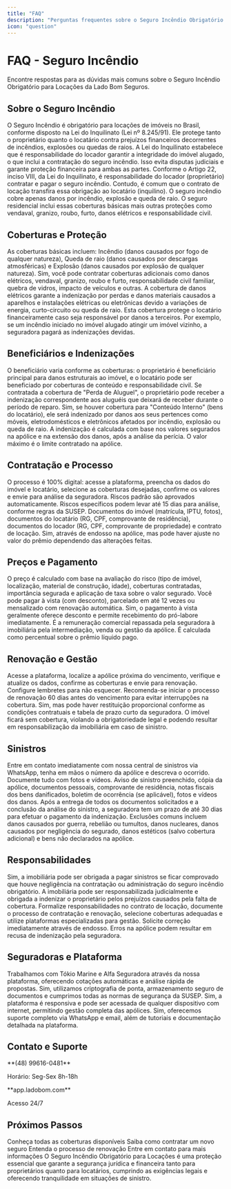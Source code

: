```yaml
---
title: "FAQ"
description: "Perguntas frequentes sobre o Seguro Incêndio Obrigatório para Locações"
icon: "question"
---
```


# FAQ - Seguro Incêndio

<Info>
Encontre respostas para as dúvidas mais comuns sobre o Seguro Incêndio Obrigatório para Locações da Lado Bom Seguros.
</Info>

## Sobre o Seguro Incêndio

<AccordionGroup>
<Accordion title="O que é o Seguro Incêndio Obrigatório para Locações?">
  O Seguro Incêndio é obrigatório para locações de imóveis no Brasil, conforme disposto na Lei do Inquilinato (Lei nº 8.245/91). Ele protege tanto o proprietário quanto o locatário contra prejuízos financeiros decorrentes de incêndios, explosões ou quedas de raios.
</Accordion>

<Accordion title="Por que é obrigatório?">
  A Lei do Inquilinato estabelece que é responsabilidade do locador garantir a integridade do imóvel alugado, o que inclui a contratação do seguro incêndio. Isso evita disputas judiciais e garante proteção financeira para ambas as partes.
</Accordion>

<Accordion title="Quem é responsável por contratar o seguro?">
  Conforme o Artigo 22, inciso VIII, da Lei do Inquilinato, é responsabilidade do locador (proprietário) contratar e pagar o seguro incêndio. Contudo, é comum que o contrato de locação transfira essa obrigação ao locatário (inquilino).
</Accordion>

<Accordion title="Qual a diferença entre seguro incêndio e seguro residencial?">
  O seguro incêndio cobre apenas danos por incêndio, explosão e queda de raio. O seguro residencial inclui essas coberturas básicas mais outras proteções como vendaval, granizo, roubo, furto, danos elétricos e responsabilidade civil.
</Accordion>
</AccordionGroup>

## Coberturas e Proteção

<AccordionGroup>
<Accordion title="Quais são as coberturas básicas?">
  As coberturas básicas incluem: Incêndio (danos causados por fogo de qualquer natureza), Queda de raio (danos causados por descargas atmosféricas) e Explosão (danos causados por explosão de qualquer natureza).
</Accordion>

<Accordion title="Posso adicionar outras coberturas?">
  Sim, você pode contratar coberturas adicionais como danos elétricos, vendaval, granizo, roubo e furto, responsabilidade civil familiar, quebra de vidros, impacto de veículos e outras.
</Accordion>

<Accordion title="O que são danos elétricos?">
  A cobertura de danos elétricos garante a indenização por perdas e danos materiais causados a aparelhos e instalações elétricas ou eletrônicas devido a variações de energia, curto-circuito ou queda de raio.
</Accordion>

<Accordion title="O que cobre a responsabilidade civil familiar?">
  Esta cobertura protege o locatário financeiramente caso seja responsável por danos a terceiros. Por exemplo, se um incêndio iniciado no imóvel alugado atingir um imóvel vizinho, a seguradora pagará as indenizações devidas.
</Accordion>
</AccordionGroup>

## Beneficiários e Indenizações

<AccordionGroup>
<Accordion title="Quem é o beneficiário do seguro?">
  O beneficiário varia conforme as coberturas: o proprietário é beneficiário principal para danos estruturais ao imóvel, e o locatário pode ser beneficiado por coberturas de conteúdo e responsabilidade civil.
</Accordion>

<Accordion title="O que acontece se o imóvel ficar inabitável?">
  Se contratada a cobertura de "Perda de Aluguel", o proprietário pode receber a indenização correspondente aos aluguéis que deixará de receber durante o período de reparo.
</Accordion>

<Accordion title="O locatário recebe indenização?">
  Sim, se houver cobertura para "Conteúdo Interno" (bens do locatário), ele será indenizado por danos aos seus pertences como móveis, eletrodomésticos e eletrônicos afetados por incêndio, explosão ou queda de raio.
</Accordion>

<Accordion title="Como é calculada a indenização?">
  A indenização é calculada com base nos valores segurados na apólice e na extensão dos danos, após a análise da perícia. O valor máximo é o limite contratado na apólice.
</Accordion>
</AccordionGroup>

## Contratação e Processo

<AccordionGroup>
<Accordion title="Como contratar o seguro?">
  O processo é 100% digital: acesse a plataforma, preencha os dados do imóvel e locatário, selecione as coberturas desejadas, confirme os valores e envie para análise da seguradora.
</Accordion>

<Accordion title="Quanto tempo demora para aprovar?">
  Riscos padrão são aprovados automaticamente. Riscos específicos podem levar até 15 dias para análise, conforme regras da SUSEP.
</Accordion>

<Accordion title="Quais documentos são necessários?">
  Documentos do imóvel (matrícula, IPTU, fotos), documentos do locatário (RG, CPF, comprovante de residência), documentos do locador (RG, CPF, comprovante de propriedade) e contrato de locação.
</Accordion>

<Accordion title="Posso alterar as coberturas depois?">
  Sim, através de endosso na apólice, mas pode haver ajuste no valor do prêmio dependendo das alterações feitas.
</Accordion>
</AccordionGroup>

## Preços e Pagamento

<AccordionGroup>
<Accordion title="Como é calculado o preço do seguro?">
  O preço é calculado com base na avaliação do risco (tipo de imóvel, localização, material de construção, idade), coberturas contratadas, importância segurada e aplicação de taxa sobre o valor segurado.
</Accordion>

<Accordion title="Quais as opções de pagamento?">
  Você pode pagar à vista (com desconto), parcelado em até 12 vezes ou mensalizado com renovação automática.
</Accordion>

<Accordion title="Há desconto para pagamento à vista?">
  Sim, o pagamento à vista geralmente oferece desconto e permite recebimento do pró-labore imediatamente.
</Accordion>

<Accordion title="O que é pró-labore?">
  É a remuneração comercial repassada pela seguradora à imobiliária pela intermediação, venda ou gestão da apólice. É calculada como percentual sobre o prêmio líquido pago.
</Accordion>
</AccordionGroup>

## Renovação e Gestão

<AccordionGroup>
<Accordion title="Como renovar o seguro?">
  Acesse a plataforma, localize a apólice próxima do vencimento, verifique e atualize os dados, confirme as coberturas e envie para renovação. Configure lembretes para não esquecer.
</Accordion>

<Accordion title="Quando devo renovar?">
  Recomenda-se iniciar o processo de renovação 60 dias antes do vencimento para evitar interrupções na cobertura.
</Accordion>

<Accordion title="Posso cancelar o seguro antes do vencimento?">
  Sim, mas pode haver restituição proporcional conforme as condições contratuais e tabela de prazo curto da seguradora.
</Accordion>

<Accordion title="O que acontece se não renovar?">
  O imóvel ficará sem cobertura, violando a obrigatoriedade legal e podendo resultar em responsabilização da imobiliária em caso de sinistro.
</Accordion>
</AccordionGroup>

## Sinistros

<AccordionGroup>
<Accordion title="Como acionar o seguro em caso de sinistro?">
  Entre em contato imediatamente com nossa central de sinistros via WhatsApp, tenha em mãos o número da apólice e descreva o ocorrido. Documente tudo com fotos e vídeos.
</Accordion>

<Accordion title="Quais documentos preciso para acionar o sinistro?">
  Aviso de sinistro preenchido, cópia da apólice, documentos pessoais, comprovante de residência, notas fiscais dos bens danificados, boletim de ocorrência (se aplicável), fotos e vídeos dos danos.
</Accordion>

<Accordion title="Qual o prazo para pagamento da indenização?">
  Após a entrega de todos os documentos solicitados e a conclusão da análise do sinistro, a seguradora tem um prazo de até 30 dias para efetuar o pagamento da indenização.
</Accordion>

<Accordion title="O que não é coberto pelo seguro?">
  Exclusões comuns incluem danos causados por guerra, rebelião ou tumultos, danos nucleares, danos causados por negligência do segurado, danos estéticos (salvo cobertura adicional) e bens não declarados na apólice.
</Accordion>
</AccordionGroup>

## Responsabilidades

<AccordionGroup>
<Accordion title="A imobiliária pode ser responsabilizada por não contratar o seguro?">
  Sim, a imobiliária pode ser obrigada a pagar sinistros se ficar comprovado que houve negligência na contratação ou administração do seguro incêndio obrigatório.
</Accordion>

<Accordion title="O que acontece se a imobiliária não renovar o seguro?">
  A imobiliária pode ser responsabilizada judicialmente e obrigada a indenizar o proprietário pelos prejuízos causados pela falta de cobertura.
</Accordion>

<Accordion title="Como evitar responsabilização?">
  Formalize responsabilidades no contrato de locação, documente o processo de contratação e renovação, selecione coberturas adequadas e utilize plataformas especializadas para gestão.
</Accordion>

<Accordion title="O que fazer se houver erro na apólice?">
  Solicite correção imediatamente através de endosso. Erros na apólice podem resultar em recusa de indenização pela seguradora.
</Accordion>
</AccordionGroup>

## Seguradoras e Plataforma

<AccordionGroup>
<Accordion title="Quais seguradoras vocês trabalham?">
  Trabalhamos com Tókio Marine e Alfa Seguradora através da nossa plataforma, oferecendo cotações automáticas e análise rápida de propostas.
</Accordion>

<Accordion title="A plataforma é segura?">
  Sim, utilizamos criptografia de ponta, armazenamento seguro de documentos e cumprimos todas as normas de segurança da SUSEP.
</Accordion>

<Accordion title="Posso acessar de qualquer lugar?">
  Sim, a plataforma é responsiva e pode ser acessada de qualquer dispositivo com internet, permitindo gestão completa das apólices.
</Accordion>

<Accordion title="Há suporte técnico?">
  Sim, oferecemos suporte completo via WhatsApp e email, além de tutoriais e documentação detalhada na plataforma.
</Accordion>
</AccordionGroup>

## Contato e Suporte

<CardGroup cols={2}>
<Card title="WhatsApp" icon="phone" href="https://wa.me/5548996160481">
  **(48) 99616-0481**
  
  Horário: Seg-Sex 8h-18h
</Card>

<Card title="Plataforma" icon="computer-desktop" href="https://app.ladobom.com/">
  **app.ladobom.com**
  
  Acesso 24/7
</Card>
</CardGroup>

## Próximos Passos

<CardGroup cols={2}>
<Card title="Coberturas" icon="shield-check" href="/produtos/seguro-incendio/coberturas">
  Conheça todas as coberturas disponíveis
</Card>

<Card title="Como Contratar" icon="document-plus" href="/produtos/seguro-incendio/contratacao">
  Saiba como contratar um novo seguro
</Card>

<Card title="Renovação" icon="arrow-path" href="/produtos/seguro-incendio/renovacao">
  Entenda o processo de renovação
</Card>

<Card title="Contato" icon="phone" href="/contato">
  Entre em contato para mais informações
</Card>
</CardGroup>

<Note>
O Seguro Incêndio Obrigatório para Locações é uma proteção essencial que garante a segurança jurídica e financeira tanto para proprietários quanto para locatários, cumprindo as exigências legais e oferecendo tranquilidade em situações de sinistro.
</Note>